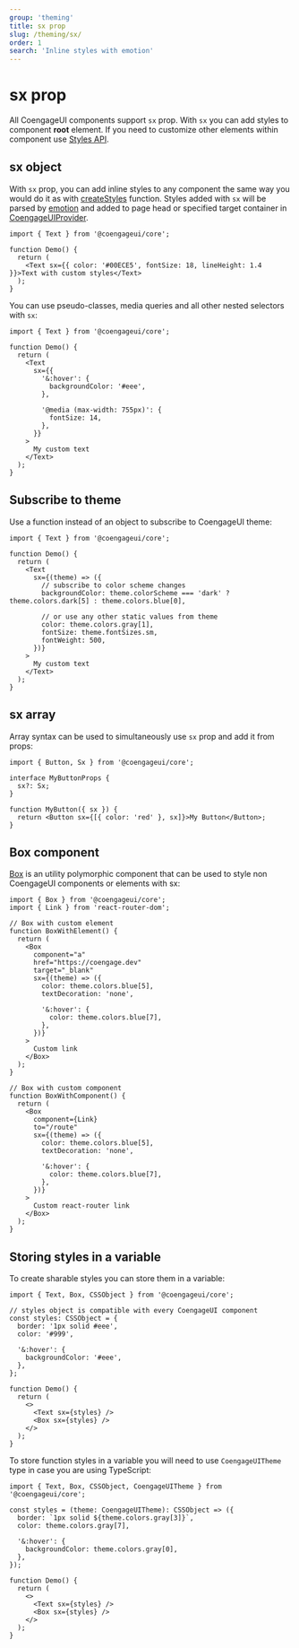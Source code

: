 ```yaml
---
group: 'theming'
title: sx prop
slug: /theming/sx/
order: 1
search: 'Inline styles with emotion'
---
```


# sx prop

All CoengageUI components support `sx` prop. With `sx` you can add styles to component **root** element.
If you need to customize other elements within component use [Styles API](/theming/styles-api/).

## sx object

With `sx` prop, you can add inline styles to any component the same way you would do it as with [createStyles](/theming/create-styles/)
function. Styles added with `sx` will be parsed by [emotion](https://emotion.sh) and added to page head or specified target container in [CoengageUIProvider](/theming/coengageui-provider/).

```tsx
import { Text } from '@coengageui/core';

function Demo() {
  return (
    <Text sx={{ color: '#00ECE5', fontSize: 18, lineHeight: 1.4 }}>Text with custom styles</Text>
  );
}
```

You can use pseudo-classes, media queries and all other nested selectors with `sx`:

```tsx
import { Text } from '@coengageui/core';

function Demo() {
  return (
    <Text
      sx={{
        '&:hover': {
          backgroundColor: '#eee',
        },

        '@media (max-width: 755px)': {
          fontSize: 14,
        },
      }}
    >
      My custom text
    </Text>
  );
}
```

## Subscribe to theme

Use a function instead of an object to subscribe to CoengageUI theme:

```tsx
import { Text } from '@coengageui/core';

function Demo() {
  return (
    <Text
      sx={(theme) => ({
        // subscribe to color scheme changes
        backgroundColor: theme.colorScheme === 'dark' ? theme.colors.dark[5] : theme.colors.blue[0],

        // or use any other static values from theme
        color: theme.colors.gray[1],
        fontSize: theme.fontSizes.sm,
        fontWeight: 500,
      })}
    >
      My custom text
    </Text>
  );
}
```

## sx array

Array syntax can be used to simultaneously use `sx` prop and add it from props:

```tsx
import { Button, Sx } from '@coengageui/core';

interface MyButtonProps {
  sx?: Sx;
}

function MyButton({ sx }) {
  return <Button sx={[{ color: 'red' }, sx]}>My Button</Button>;
}
```

## Box component

[Box](/core/box/) is an utility polymorphic component that can be used to style non CoengageUI components or elements with sx:

```tsx
import { Box } from '@coengageui/core';
import { Link } from 'react-router-dom';

// Box with custom element
function BoxWithElement() {
  return (
    <Box
      component="a"
      href="https://coengage.dev"
      target="_blank"
      sx={(theme) => ({
        color: theme.colors.blue[5],
        textDecoration: 'none',

        '&:hover': {
          color: theme.colors.blue[7],
        },
      })}
    >
      Custom link
    </Box>
  );
}

// Box with custom component
function BoxWithComponent() {
  return (
    <Box
      component={Link}
      to="/route"
      sx={(theme) => ({
        color: theme.colors.blue[5],
        textDecoration: 'none',

        '&:hover': {
          color: theme.colors.blue[7],
        },
      })}
    >
      Custom react-router link
    </Box>
  );
}
```

## Storing styles in a variable

To create sharable styles you can store them in a variable:

```tsx
import { Text, Box, CSSObject } from '@coengageui/core';

// styles object is compatible with every CoengageUI component
const styles: CSSObject = {
  border: '1px solid #eee',
  color: '#999',

  '&:hover': {
    backgroundColor: '#eee',
  },
};

function Demo() {
  return (
    <>
      <Text sx={styles} />
      <Box sx={styles} />
    </>
  );
}
```

To store function styles in a variable you will need to use `CoengageUITheme` type in case you are using TypeScript:

```tsx
import { Text, Box, CSSObject, CoengageUITheme } from '@coengageui/core';

const styles = (theme: CoengageUITheme): CSSObject => ({
  border: `1px solid ${theme.colors.gray[3]}`,
  color: theme.colors.gray[7],

  '&:hover': {
    backgroundColor: theme.colors.gray[0],
  },
});

function Demo() {
  return (
    <>
      <Text sx={styles} />
      <Box sx={styles} />
    </>
  );
}
```
